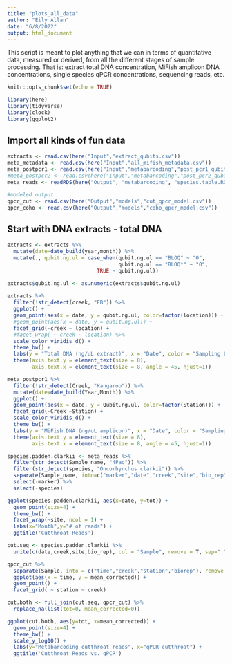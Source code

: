 ```yaml
---
title: "plots_all_data"
author: "Eily Allan"
date: "6/8/2022"
output: html_document
---
```


This script is meant to plot anything that we can in terms of quantitative data, measured or derived, from all the different stages of sample processing. That is: extract total DNA concentration, MiFish amplicon DNA concentrations, single species qPCR concentrations, sequencing reads, etc. 

```r
knitr::opts_chunk$set(echo = TRUE)

library(here)
library(tidyverse)
library(clock)
library(ggplot2)
```

## Import all kinds of fun data

```r
extracts <- read.csv(here("Input","extract_qubits.csv"))
meta_metadata <- read.csv(here("Input","all_mifish_metadata.csv"))
meta_postpcr1 <- read.csv(here("Input","metabarcoding","post_pcr1_qubit.csv"))
#meta_postpcr2 <- read.csv(here("Input","metabarcoding","post_pcr2_qubit.csv"))
meta_reads <- readRDS(here("Output", "metabarcoding", "species.table.RDS"))

#modeled output
qpcr_cut <- read.csv(here("Output","models","cut_qpcr_model.csv"))
qpcr_coho <- read.csv(here("Output","models","coho_qpcr_model.csv"))

```

## Start with DNA extracts - total DNA

```r

extracts <- extracts %>% 
  mutate(date=date_build(year,month)) %>% 
  mutate(., qubit.ng.ul = case_when(qubit.ng.ul == "BLOQ" ~ "0",
                                    qubit.ng.ul == "BLOQ*" ~ "0",
                             TRUE ~ qubit.ng.ul)) 

extracts$qubit.ng.ul <- as.numeric(extracts$qubit.ng.ul)
  
extracts %>% 
  filter(!str_detect(creek, "EB")) %>%
  ggplot() +
  geom_point(aes(x = date, y = qubit.ng.ul, color=factor(location))) +
  #geom_point(aes(x = date, y = qubit.ng.ul)) +
  facet_grid(~creek ~ location) +
  #facet_wrap( ~ creek ~ location) %>% 
  scale_color_viridis_d() +
  theme_bw() +  
  labs(y = "Total DNA (ng/uL extract)", x = "Date", color = "Sampling Location") + 
  theme(axis.text.y = element_text(size = 8),
        axis.text.x = element_text(size = 8, angle = 45, hjust=1))

```

```r

meta_postpcr1 %>% 
  filter(!str_detect(Creek, "Kangaroo")) %>%
  mutate(date=date_build(Year,Month)) %>%
  ggplot() +
  geom_point(aes(x = date, y = Qubit.ng.ul, color=factor(Station))) +
  facet_grid(~Creek ~Station) +
  scale_color_viridis_d() +
  theme_bw() +  
  labs(y = "MiFish DNA (ng/uL amplicon)", x = "Date", color = "Sampling Location") + 
  theme(axis.text.y = element_text(size = 8),
        axis.text.x = element_text(size = 8, angle = 45, hjust=1))

```

```r

species.padden.clarkii <- meta_reads %>% 
  filter(str_detect(Sample_name, "4Pad")) %>% 
  filter(str_detect(species, "Oncorhynchus clarkii")) %>% 
  separate(Sample_name, into=c("marker","date","creek","site","bio_rep"), remove = TRUE) %>% 
  select(-marker) %>% 
  select(-species) 

ggplot(species.padden.clarkii, aes(x=date, y=tot)) +
  geom_point(size=4) +
  theme_bw() +
  facet_wrap(~site, ncol = 1) +
  labs(x="Month",y="# of reads") +
  ggtitle('Cutthroat Reads')


```

```r

cut.seq <- species.padden.clarkii %>% 
  unite(c(date,creek,site,bio_rep), col = "Sample", remove = T, sep=".") 

qpcr_cut %>%
  separate(Sample, into = c("time","creek","station","biorep"), remove = F) %>% 
  ggplot(aes(x = time, y = mean_corrected)) +
  geom_point() +
  facet_grid( ~ station ~ creek)

cut.both <- full_join(cut.seq, qpcr_cut) %>% 
  replace_na(list(tot=0, mean_corrected=0))

ggplot(cut.both, aes(y=tot, x=mean_corrected)) +
  geom_point(size=4) +
  theme_bw() +
  scale_y_log10() +
  labs(y="Metabarcoding cutthroat reads", x="qPCR cutthroat") +
  ggtitle('Cutthroat Reads vs. qPCR')


```
